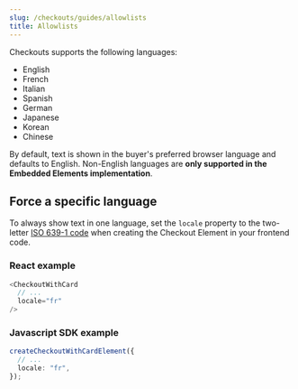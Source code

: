 ```yaml
---
slug: /checkouts/guides/allowlists
title: Allowlists
---
```


Checkouts supports the following languages:

- English
- French
- Italian
- Spanish
- German
- Japanese
- Korean
- Chinese

By default, text is shown in the buyer's preferred browser language and defaults to English. Non-English languages are **only supported in the Embedded Elements implementation**.

## Force a specific language

To always show text in one language, set the `locale` property to the two-letter [ISO 639-1 code](https://en.wikipedia.org/wiki/List_of_ISO_639-1_codes) when creating the Checkout Element in your frontend code.

### React example

```typescript
<CheckoutWithCard
  // ...
  locale="fr"
/>
```

### Javascript SDK example

```typescript
createCheckoutWithCardElement({
  // ...
  locale: "fr",
});
```
